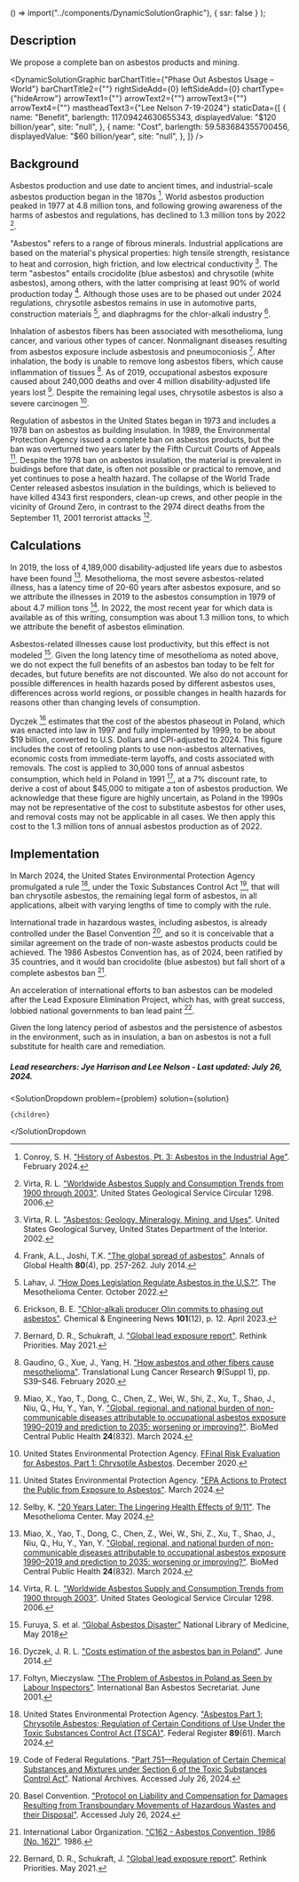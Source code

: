 
  () => import("../components/DynamicSolutionGraphic"),
  { ssr: false }
);


## Description

We propose a complete ban on asbestos products and mining.

<DynamicSolutionGraphic
  barChartTitle={"Phase Out Asbestos Usage – World"}
  barChartTitle2={""}
  rightSideAdd={0}
  leftSideAdd={0}
  chartType={"hideArrow"}
  arrowText1={""}
  arrowText2={""}
  arrowText3={""}
  arrowText4={""}
  mastheadText3={"Lee Nelson 7-19-2024"}
  staticData={[
    {
      name: "Benefit",
      barlength: 117.09424630655343,
      displayedValue: "$120 billion/year",
      site: "null",
    },
    {
      name: "Cost",
      barlength: 59.583684355700456,
      displayedValue: "$60 billion/year",
      site: "null",
    },
  ]}
/>

## Background

Asbestos production and use date to ancient times, and industrial-scale asbestos production began in the 1870s [^"24"]. World asbestos production peaked in 1977 at 4.8 million tons, and following growing awareness of the harms of asbestos and regulations, has declined to 1.3 million tons by 2022 [^"17"].

"Asbestos" refers to a range of fibrous minerals. Industrial applications are based on the material's physical properties: high tensile strength, resistance to heat and corrosion, high friction, and low electrical conductivity [^"26"]. The term "asbestos" entails crocidolite (blue asbestos) and chrysotile (white asbestos), among others, with the latter comprising at least 90% of world production today [^"3"]. Although those uses are to be phased out under 2024 regulations, chrysotile asbestos remains in use in automotive parts, construction materials [^"1"], and diaphragms for the chlor-alkali industry [^"30"].

Inhalation of asbestos fibers has been associated with mesothelioma, lung cancer, and various other types of cancer. Nonmalignant diseases resulting from asbestos exposure include asbestosis and pneumoconiosis [^"12"]. After inhalation, the body is unable to remove long asbestos fibers, which cause inflammation of tissues [^"27"]. As of 2019, occupational asbestos exposure caused about 240,000 deaths and over 4 million disability-adjusted life years lost [^"2"]. Despite the remaining legal uses, chrysotile asbestos is also a severe carcinogen [^"9"].

Regulation of asbestos in the United States began in 1973 and includes a 1978 ban on asbestos as building insulation. In 1989, the Environmental Protection Agency issued a complete ban on asbestos products, but the ban was overturned two years later by the Fifth Curcuit Courts of Appeals [^"28"]. Despite the 1978 ban on asbestos insulation, the material is prevalent in buidings before that date, is often not possible or practical to remove, and yet continues to pose a health hazard. The collapse of the World Trade Center released asbestos insulation in the buildings, which is believed to have killed 4343 first responders, clean-up crews, and other people in the vicinity of Ground Zero, in contrast to the 2974 direct deaths from the September 11, 2001 terrorist attacks [^"29"].

## Calculations

In 2019, the loss of 4,189,000 disability-adjusted life years due to asbestos have been found [^"2"]. Mesothelioma, the most severe asbestos-related illness, has a latency time of 20-60 years after asbestos exposure, and so we attribute the illnesses in 2019 to the asbestos consumption in 1979 of about 4.7 million tons [^"17"]. In 2022, the most recent year for which data is available as of this writing, consumption was about 1.3 million tons, to which we attribute the benefit of asbestos elimination.

Asbestos-related illnesses cause lost productivity, but this effect is not modeled [^"14"]. Given the long latency time of mesothelioma as noted above, we do not expect the full benefits of an asbestos ban today to be felt for decades, but future benefits are not discounted. We also do not account for possible differences in health hazards posed by different asbestos uses, differences across world regions, or possible changes in health hazards for reasons other than changing levels of consumption.

Dyczek [^"19"] estimates that the cost of the abestos phaseout in Poland, which was enacted into law in 1997 and fully implemented by 1999, to be about $19 billion, converted to U.S. Dollars and CPI-adjusted to 2024. This figure includes the cost of retooling plants to use non-asbestos alternatives, economic costs from immediate-term layoffs, and costs associated with removals. The cost is applied to 30,000 tons of annual asbestos consumption, which held in Poland in 1991 [^"20"], at a 7% discount rate, to derive a cost of about $45,000 to mitigate a ton of asbestos production. We acknowledge that these figure are highly uncertain, as Poland in the 1990s may not be representative of the cost to substitute asbestos for other uses, and removal costs may not be applicable in all cases. We then apply this cost to the 1.3 million tons of annual asbestos production as of 2022.

## Implementation

In March 2024, the United States Environmental Protection Agency promulgated a rule [^"21"], under the Toxic Substances Control Act [^"22"], that will ban chrysotile asbestos, the remaining legal form of asbestos, in all applications, albeit with varying lengths of time to comply with the rule.

International trade in hazardous wastes, including asbestos, is already controlled under the Basel Convention [^"23"], and so it is conceivable that a similar agreement on the trade of non-waste asbestos products could be achieved. The 1986 Asbestos Convention has, as of 2024, been ratified by 35 countries, and it would ban crocidolite (blue asbestos) but fall short of a complete asbestos ban [^"25"].

An acceleration of international efforts to ban asbestos can be modeled after the Lead Exposure Elimination Project, which has, with great success, lobbied national governments to ban lead paint [^"12"].

Given the long latency period of asbestos and the persistence of asbestos in the environment, such as in insulation, a ban on asbestos is not a full substitute for health care and remediation.

##### Lead researchers: Jye Harrison and Lee Nelson - Last updated: July 26, 2024.

[^"1"]: Lahav, J. ["How Does Legislation Regulate Asbestos in the U.S.?"](https://www.asbestos.com/mesothelioma-lawyer/legislation/). The Mesothelioma Center. October 2022.
[^"2"]: Miao, X., Yao, T., Dong, C., Chen, Z., Wei, W., Shi, Z., Xu, T., Shao, J., Niu, Q., Hu, Y., Yan, Y. ["Global, regional, and national burden of non-communicable diseases attributable to occupational asbestos exposure 1990–2019 and prediction to 2035: worsening or improving?"](https://www.ncbi.nlm.nih.gov/pmc/articles/PMC10946175/). BioMed Central Public Health **24**(832). March 2024.
[^"3"]: Frank, A.L., Joshi, T.K. ["The global spread of asbestos"](https://www.sciencedirect.com/science/article/pii/S2214999614003191). Annals of Global Health **80**(4), pp. 257-262. July 2014.
[^"4"]: [Chrysotile Asbestos Fact Sheet](https://www.asbestossafety.gov.au/find-out-about-asbestos/asbestos-safety-information/chrysotile-asbestos-fact-sheet).
[^"5"]: [https://vizhub.healthdata.org/gbd-compare/](https://vizhub.healthdata.org/gbd-compare/). Institute for Health Metrics and Evaluation. Accessed April 2023.
[^"6"]: [International Chrysotile Association](https://chrysotileassociation.com/).
[^"7"]: [Asbestos - Overview | Occupational Safety and Health Administration](https://www.osha.gov/asbestos).
[^"8"]: [Non-asbestiform elongate mineral particles and mesothelioma risk: Human and experimental evidence - ScienceDirect](https://www.sciencedirect.com/science/article/pii/S0013935122019053).
[^"9"]: United States Environmental Protection Agency. [FFinal Risk Evaluation for Asbestos, Part 1: Chrysotile Asbestos](https://www.epa.gov/assessing-and-managing-chemicals-under-tsca/final-risk-evaluation-asbestos-part-1-chrysotile). December 2020.
[^"10"]: [Asbestos: elimination of asbestos-related diseases](https://www.who.int/news-room/fact-sheets/detail/asbestos-elimination-of-asbestos-related-diseases).
[^"11"]: [Learn About Asbestos | US EPA](https://www.epa.gov/asbestos/learn-about-asbestos).
[^"12"]: Bernard, D. R., Schukraft, J. ["Global lead exposure report"](https://rethinkpriorities.org/publications/global-lead-exposure-report). Rethink Priorities. May 2021.
[^"13"]: Armstrong, J. [“GLOBAL BENEFITS AND COSTS OF THE MONTREAL PROTOCOL”](https://link.springer.com/chapter/10.1007/978-1-4615-5585-8_26) Protecting the Ozone Layer, pp. 173-177, 1998
[^"14"]: Furuya, S. et al. [“Global Asbestos Disaster”](https://www.ncbi.nlm.nih.gov/pmc/articles/PMC5982039/) National Library of Medicine, May 2018
[^"15"]: IMF [“World Economic Outlook”](https://www.imf.org/-/media/Files/Publications/WEO/2023/April/English/text.ashx) IMF, April 2023
[^"16"]: Mayo Clinic. ["Mesothelioma"](https://www.mayoclinic.org/diseases-conditions/mesothelioma/symptoms-causes/syc-20375022). Accessed July 26, 2024.
[^"17"]: Virta, R. L. ["Worldwide Asbestos Supply and Consumption Trends from 1900 through 2003"](https://pubs.usgs.gov/publication/cir1298). United States Geological Service Circular 1298. 2006.
[^"18"]: Flanagan, D. M. ["Asbestos Statistics and Information"](https://www.usgs.gov/centers/national-minerals-information-center/asbestos-statistics-and-information). United States Geological Survey. Accessed July 26, 2024.
[^"19"]: Dyczek, J. R. L. ["Costs estimation of the asbestos ban in Poland"](https://chrysotileassociation.com/data/cost_estimation_poland.pdf). June 2014.
[^"20"]: Foltyn, Mieczyslaw. ["The Problem of Asbestos in Poland as Seen by Labour Inspectors"](http://www.ibasecretariat.org/eas_mf_poland.php). International Ban Asbestos Secretariat. June 2001.
[^"21"]: United States Environmental Protection Agency. ["Asbestos Part 1; Chrysotile Asbestos; Regulation of Certain Conditions of Use Under the Toxic Substances Control Act (TSCA)"](https://www.govinfo.gov/content/pkg/FR-2024-03-28/pdf/2024-05972.pdf). Federal Register **89**(61). March 2024.
[^"22"]: Code of Federal Regulations. ["Part 751—Regulation of Certain Chemical Substances and Mixtures under Section 6 of the Toxic Substances Control Act"](https://www.ecfr.gov/current/title-40/chapter-I/subchapter-R/part-751). National Archives. Accessed July 26, 2024.
[^"23"]: Basel Convention. ["Protocol on Liability and Compensation for Damages Resulting from Transboundary Movements of Hazardous Wastes and their Disposal"](https://www.basel.int/Portals/4/Basel%20Convention/docs/text/BaselConventionText-e.pdf). Accessed July 26, 2024.
[^"24"]: Conroy, S. H. ["History of Asbestos, Pt. 3: Asbestos in the Industrial Age"](https://www.simmonsfirm.com/blog/history-of-asbestos-in-the-industrial-age/). February 2024.
[^"25"]: International Labor Organization. ["C162 - Asbestos Convention, 1986 (No. 162)"](https://normlex.ilo.org/dyn/normlex/en/f?p=NORMLEXPUB:12100:0::NO:12100:P12100_INSTRUMENT_ID:312307:NO). 1986.
[^"26"]: Virta, R. L. ["Asbestos: Geology, Mineralogy, Mining, and Uses"](https://citeseerx.ist.psu.edu/document?repid=rep1&type=pdf&doi=865005bb4af41e28f888e0dc7c6f643a6d2151ee). United States Geological Survey, United States Department of the Interior. 2002.
[^"27"]: Gaudino, G., Xue, J., Yang, H. ["How asbestos and other fibers cause mesothelioma"](https://www.ncbi.nlm.nih.gov/pmc/articles/PMC7082251/). Translational Lung Cancer Research **9**(Suppl 1), pp. S39–S46. February 2020.
[^"28"]: United States Environmental Protection Agency. ["EPA Actions to Protect the Public from Exposure to Asbestos"](https://www.epa.gov/asbestos/epa-actions-protect-public-exposure-asbestos). March 2024.
[^"29"]: Selby, K. ["20 Years Later: The Lingering Health Effects of 9/11"](https://www.asbestos.com/featured-stories/9-11-lingering-health-effects/). The Mesothelioma Center. May 2024.
[^"30"]: Erickson, B. E. ["Chlor-alkali producer Olin commits to phasing out asbestos"](https://pubs.acs.org/doi/10.1021/cen-10112-polcon4). Chemical & Engineering News **101**(12), p. 12. April 2023.

  <SolutionDropdown 
    problem={problem} 
    solution={solution}
  >
    {children}
  </SolutionDropdown

>
